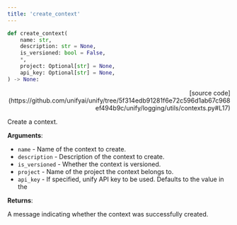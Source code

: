 ```yaml
---
title: 'create_context'
---
```


```python
def create_context(
    name: str,
    description: str = None,
    is_versioned: bool = False,
    *,
    project: Optional[str] = None,
    api_key: Optional[str] = None,
) -> None:
```

<p align="right">[source code](https://github.com/unifyai/unify/tree/5f314edb91281f6e72c596d1ab67c968ef494b9c/unify/logging/utils/contexts.py#L17)</p>

Create a context.

**Arguments**:

- `name` - Name of the context to create.
- `description` - Description of the context to create.
- `is_versioned` - Whether the context is versioned.
- `project` - Name of the project the context belongs to.
- `api_key` - If specified, unify API key to be used. Defaults to the value in the



**Returns**:

A message indicating whether the context was successfully created.